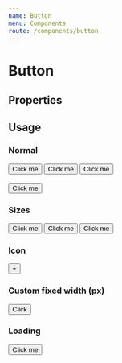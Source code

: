 ```yaml
---
name: Button
menu: Components
route: /components/button
---
```



# Button

## Properties

<Props of={Button} />

## Usage

### Normal

<Playground>
  <Button>Click me</Button>
  <Button kind="secondary">Click me</Button>
  <Button kind="disabled">Click me</Button>
  <br />
  <br />
  <Button fullWidth>Click me</Button>
</Playground>

### Sizes

<Playground>
  <Button size="sm">Click me</Button>
  <Button size="md">Click me</Button>
  <Button size="lg">Click me</Button>
</Playground>

### Icon

<Playground>
  <Button size="sm" icon>+</Button>
</Playground>

### Custom fixed width (px)

<Playground>
  <Button size="sm" width={500}>Click</Button>
</Playground>

### Loading

<Playground>
  <Button loading>Click me</Button>
</Playground>
